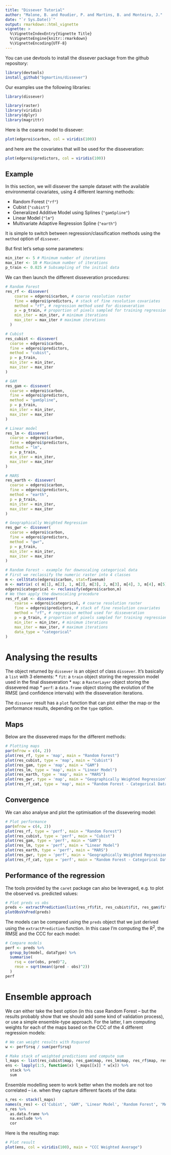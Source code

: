 ```yaml
---
title: "Dissever Tutorial"
author: "Malone, B. and Roudier, P. and Martins, B. and Monteiro, J."
date: "`r Sys.Date()`"
output: rmarkdown::html_vignette
vignette: >
  %\VignetteIndexEntry{Vignette Title}
  %\VignetteEngine{knitr::rmarkdown}
  %\VignetteEncoding{UTF-8}
---
```


You can use devtools to install the dissever package from the github repository:
```r
library(devtools)
install_github("bgmartins/dissever")
```

Our examples use the following libraries:
```r
library(dissever)

library(raster)
library(viridis)
library(dplyr)
library(magrittr)
```

Here is the coarse model to dissever:
```r
plot(edgeroi$carbon, col = viridis(100))
```
and here are the covariates that will be used for the disseveration:

```r
plot(edgeroi$predictors, col = viridis(100))
```

## Example

In this section, we will dissever the sample dataset  with the available environmental covariates, using 4 different learning methods: 

* Random Forest (`"rf"`)
* Cubist (`"cubist"`)
* Generalized Additive Model using Splines (`"gamSpline"`)
* Linear Model (`"lm"`)
* Multivariate Adaptive Regression Spline (`"earth"`)

It is simple to switch between regression/classification methods using the `method` option of `dissever`.

But first let's setup some parameters:
```r
min_iter <- 5 # Minimum number of iterations
max_iter <- 10 # Maximum number of iterations
p_train <- 0.025 # Subsampling of the initial data
```

We can then launch the different disseveration procedures:

```r
# Random Forest
res_rf <- dissever(
    coarse = edgeroi$carbon, # coarse resolution raster
    fine = edgeroi$predictors, # stack of fine resolution covariates
    method = "rf", # regression method used for disseveration
    p = p_train, # proportion of pixels sampled for training regression model
    min_iter = min_iter, # minimum iterations
    max_iter = max_iter # maximum iterations
  )

# Cubist
res_cubist <- dissever(
  coarse = edgeroi$carbon, 
  fine = edgeroi$predictors, 
  method = "cubist", 
  p = p_train, 
  min_iter = min_iter,
  max_iter = max_iter
)

# GAM
res_gam <- dissever(
  coarse = edgeroi$carbon, 
  fine = edgeroi$predictors, 
  method = "gamSpline", 
  p = p_train, 
  min_iter = min_iter,
  max_iter = max_iter
)

# Linear model
res_lm <- dissever(
  coarse = edgeroi$carbon, 
  fine = edgeroi$predictors, 
  method = "lm", 
  p = p_train, 
  min_iter = min_iter,
  max_iter = max_iter
)

# MARS
res_earth <- dissever(
  coarse = edgeroi$carbon, 
  fine = edgeroi$predictors, 
  method = "earth", 
  p = p_train, 
  min_iter = min_iter,
  max_iter = max_iter
)

# Geographically Weighted Regression
res_gwr <- dissever(
  coarse = edgeroi$carbon, 
  fine = edgeroi$predictors, 
  method = "gwr", 
  p = p_train, 
  min_iter = min_iter,
  max_iter = max_iter
)

# Random Forest - example for downscaling categorical data
# First we reclassify the numeric raster into 4 classes
m <- cellStats(edgeroi$carbon, stat=fivenum) 
m <- matrix( c( m[1], m[2], 1, m[2], m[3], 2, m[3], m[4], 3, m[4], m[5], 4) , ncol=3, byrow=TRUE)                
edgeroi$categorical <- reclassify(edgeroi$carbon,m)
# We then apply the downscaling procedure
res_rf_cat <- dissever(
    coarse = edgeroi$categorical, # coarse resolution raster
    fine = edgeroi$predictors, # stack of fine resolution covariates
    method = "rf", # regression method used for disseveration
    p = p_train, # proportion of pixels sampled for training regression model
    min_iter = min_iter, # minimum iterations
    max_iter = max_iter, # maximum iterations
    data_type = "categorical"
)
```

# Analysing the results

The object returned by `dissever` is an object of class `dissever`. It's basically a `list` with 3 elements:
* `fit`: a `train` object storing the regression model used in the final disseveration
* `map`: a `RasterLayer` object storing the dissevered map
* `perf`: a `data.frame` object storing the evolution of the RMSE (and confidence intervals) with the disseveration iterations.

The `dissever` result has a `plot` function that can plot either the map or the performance results, depending on the `type` option.

## Maps

Below are the dissevered maps for the different methods:

```r
# Plotting maps
par(mfrow = c(4, 2))
plot(res_rf, type = 'map', main = "Random Forest")
plot(res_cubist, type = 'map', main = "Cubist")
plot(res_gam, type = 'map', main = "GAM")
plot(res_lm, type = 'map', main = "Linear Model")
plot(res_earth, type = 'map', main = "MARS")
plot(res_gwr, type = 'map', main = "Geographically Weighted Regression")
plot(res_rf_cat, type = 'map', main = "Random Forest - Categorical Data")
```

## Convergence

We can also analyse and plot the optimisation of the dissevering model:

```r
# Plot performance
par(mfrow = c(4, 2))
plot(res_rf, type = 'perf', main = "Random Forest")
plot(res_cubist, type = 'perf', main = "Cubist")
plot(res_gam, type = 'perf', main = "GAM")
plot(res_lm, type = 'perf', main = "Linear Model")
plot(res_earth, type = 'perf', main = "MARS")
plot(res_gwr, type = 'perf', main = "Geographically Weighted Regression")
plot(res_rf_cat, type = 'perf', main = "Random Forest - Categorical Data")
```

## Performance of the regression 

The tools provided by the `caret` package can also be leveraged, e.g. to plot the observed vs. predicted values:

```r
# Plot preds vs obs
preds <- extractPrediction(list(res_rf$fit, res_cubist$fit, res_gam$fit, res_lm$fit, res_earth$fit))
plotObsVsPred(preds)
```

The models can be compared using the `preds` object that we just derived using the `extractPrediction` function. In this case I'm computing the R^2^, the RMSE and the CCC for each model:

```r
# Compare models
perf <- preds %>% 
  group_by(model, dataType) %>% 
  summarise(
    rsq = cor(obs, pred)^2, 
    rmse = sqrt(mean((pred - obs)^2))
  )
perf
```

# Ensemble approach

We can either take the best option (in this case Random Forest -- but the results probably show that we should add some kind of validation process), or use a simple ensemble-type approach. For the latter, I am computing weights for each of the maps based on the CCC of the 4 different regression models:

```r
# We can weight results with Rsquared
w <- perf$rsq / sum(perf$rsq)

# Make stack of weighted predictions and compute sum
l_maps <- list(res_cubist$map, res_gam$map, res_lm$map, res_rf$map, res_earth$map)
ens <- lapply(1:5, function(x) l_maps[[x]] * w[x]) %>%
  stack %>%
  sum
```

Ensemble modelling seem to work better when the models are not too correlated -- i.e. when they capture different facets of the data:

```r
s_res <- stack(l_maps)
names(s_res) <- c('Cubist', 'GAM', 'Linear Model', 'Random Forest', 'MARS')
s_res %>%
  as.data.frame %>%
  na.exclude %>%
  cor
```

Here is the resulting map:

```r
# Plot result
plot(ens, col = viridis(100), main = "CCC Weighted Average")
```
